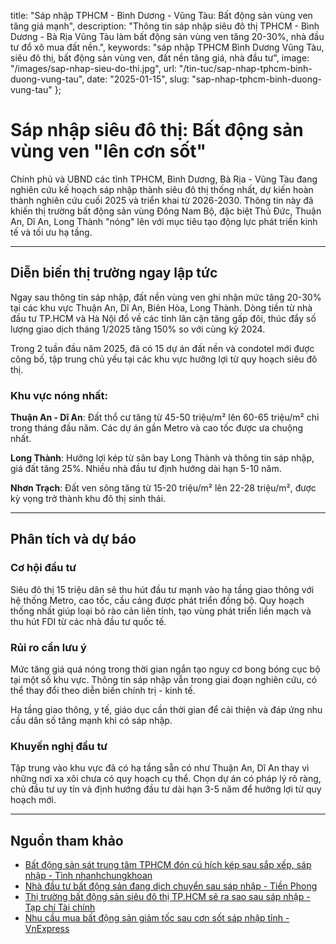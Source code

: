   title: "Sáp nhập TPHCM - Bình Dương - Vũng Tàu: Bất động sản vùng ven tăng giá mạnh",
  description: "Thông tin sáp nhập siêu đô thị TPHCM - Bình Dương - Bà Rịa Vũng Tàu làm bất động sản vùng ven tăng 20-30%, nhà đầu tư đổ xô mua đất nền.",
  keywords: "sáp nhập TPHCM Bình Dương Vũng Tàu, siêu đô thị, bất động sản vùng ven, đất nền tăng giá, nhà đầu tư",
  image: "/images/sap-nhap-sieu-do-thi.jpg",
  url: "/tin-tuc/sap-nhap-tphcm-binh-duong-vung-tau",
  date: "2025-01-15",
  slug: "sap-nhap-tphcm-binh-duong-vung-tau"
};

# Sáp nhập siêu đô thị: Bất động sản vùng ven "lên cơn sốt"

Chính phủ và UBND các tỉnh TPHCM, Bình Dương, Bà Rịa - Vũng Tàu đang nghiên cứu kế hoạch sáp nhập thành siêu đô thị thống nhất, dự kiến hoàn thành nghiên cứu cuối 2025 và triển khai từ 2026-2030. Thông tin này đã khiến thị trường bất động sản vùng Đông Nam Bộ, đặc biệt Thủ Đức, Thuận An, Dĩ An, Long Thành "nóng" lên với mục tiêu tạo động lực phát triển kinh tế và tối ưu hạ tầng.

---

## Diễn biến thị trường ngay lập tức

Ngay sau thông tin sáp nhập, đất nền vùng ven ghi nhận mức tăng 20-30% tại các khu vực Thuận An, Dĩ An, Biên Hòa, Long Thành. Dòng tiền từ nhà đầu tư TP.HCM và Hà Nội đổ về các tỉnh lân cận tăng gấp đôi, thúc đẩy số lượng giao dịch tháng 1/2025 tăng 150% so với cùng kỳ 2024.

Trong 2 tuần đầu năm 2025, đã có 15 dự án đất nền và condotel mới được công bố, tập trung chủ yếu tại các khu vực hưởng lợi từ quy hoạch siêu đô thị.

### Khu vực nóng nhất:
**Thuận An - Dĩ An**: Đất thổ cư tăng từ 45-50 triệu/m² lên 60-65 triệu/m² chỉ trong tháng đầu năm. Các dự án gần Metro và cao tốc được ưa chuộng nhất.

**Long Thành**: Hưởng lợi kép từ sân bay Long Thành và thông tin sáp nhập, giá đất tăng 25%. Nhiều nhà đầu tư định hướng dài hạn 5-10 năm.

**Nhơn Trạch**: Đất ven sông tăng từ 15-20 triệu/m² lên 22-28 triệu/m², được kỳ vọng trở thành khu đô thị sinh thái.

---

## Phân tích và dự báo

### Cơ hội đầu tư
Siêu đô thị 15 triệu dân sẽ thu hút đầu tư mạnh vào hạ tầng giao thông với hệ thống Metro, cao tốc, cầu cảng được phát triển đồng bộ. Quy hoạch thống nhất giúp loại bỏ rào cản liên tỉnh, tạo vùng phát triển liền mạch và thu hút FDI từ các nhà đầu tư quốc tế.

### Rủi ro cần lưu ý
Mức tăng giá quá nóng trong thời gian ngắn tạo nguy cơ bong bóng cục bộ tại một số khu vực. Thông tin sáp nhập vẫn trong giai đoạn nghiên cứu, có thể thay đổi theo diễn biến chính trị - kinh tế.

Hạ tầng giao thông, y tế, giáo dục cần thời gian để cải thiện và đáp ứng nhu cầu dân số tăng mạnh khi có sáp nhập.

### Khuyến nghị đầu tư
Tập trung vào khu vực đã có hạ tầng sẵn có như Thuận An, Dĩ An thay vì những nơi xa xôi chưa có quy hoạch cụ thể. Chọn dự án có pháp lý rõ ràng, chủ đầu tư uy tín và định hướng đầu tư dài hạn 3-5 năm để hưởng lợi từ quy hoạch mới.

---

## Nguồn tham khảo

- [Bất động sản sát trung tâm TPHCM đón cú hích kép sau sắp xếp, sáp nhập - Tình nhanhchungkhoan](https://www.tinnhanhchungkhoan.vn/bat-dong-san-sat-trung-tam-tphcm-don-cu-hich-kep-sau-sap-xep-sap-nhap-post370802.html)
- [Nhà đầu tư bất động sản đang dịch chuyển sau sáp nhập - Tiền Phong](https://tienphong.vn/nha-dau-tu-bat-dong-san-dang-dich-chuyen-sau-sap-nhap-post1758881.tpo)
- [Thị trường bất động sản siêu đô thị TP.HCM sẽ ra sao sau sáp nhập - Tạp chí Tài chính](https://tapchitaichinh.vn/thi-truong-bat-dong-san-sieu-do-thi-tp-ho-chi-minh-se-ra-sao-sau-sap-nhap.html)
- [Nhu cầu mua bất động sản giảm tốc sau cơn sốt sáp nhập tỉnh - VnExpress](https://vnexpress.net/nhu-cau-mua-bat-dong-san-giam-toc-sau-con-sot-sap-nhap-tinh-4888756.html) 